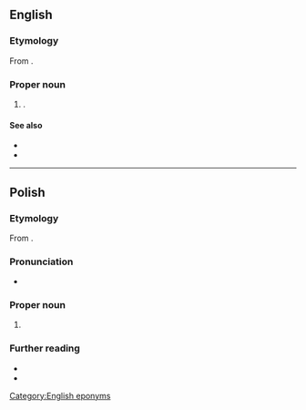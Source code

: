 ==English==
{{wikipedia|St. John's, Newfoundland and Labrador}}

===Etymology===
From {{suffix|en|Saint John|'s}}.

===Proper noun===
{{en-proper noun|head=[[Saint]] [[John]][[-'s|’s]]}}

# {{place|en|capital city|p/Newfoundland and Labrador|c/Canada}}.

====See also====
* {{l|en|St. John's}}
* {{l|en|St. Johns}}

[[Category:English eponyms]]

----

==Polish==
{{wp|lang=pl}}

===Etymology===
From {{bor|pl|en|St. John's}}.

===Pronunciation===
* {{pl-IPA|sejnt dżons}}

===Proper noun===
{{pl-proper noun|n|indecl=yes|head=Saint John's}}

# {{place|pl|capital city|c/Antigua and Barbuda|t1=St. John's}}

===Further reading===
* {{R:pl:WSJP}}
* {{R:PWN}}

{{c|pl|Exonyms}}